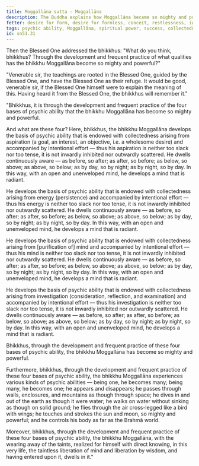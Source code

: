 ```yaml
---
title: Moggallāna sutta - Moggallāna
description: The Buddha explains how Moggallāna became so mighty and powerful through the development and frequent practice of the four bases of psychic ability.
fetter: desire for form, desire for formless, conceit, restlessness, ignorance
tags: psychic ability, Moggallāna, spiritual power, success, collectedness, aspiration, persistence, energy, mind, investigation, reflection, close examination, analysis, sn, sn45-56, sn51
id: sn51.31
---
```


Then the Blessed One addressed the bhikkhus: "What do you think, bhikkhus? Through the development and frequent practice of what qualities has the bhikkhu Moggallāna become so mighty and powerful?"

"Venerable sir, the teachings are rooted in the Blessed One, guided by the Blessed One, and have the Blessed One as their refuge. It would be good, venerable sir, if the Blessed One himself were to explain the meaning of this. Having heard it from the Blessed One, the bhikkhus will remember it."

"Bhikkhus, it is through the development and frequent practice of the four bases of psychic ability that the bhikkhu Moggallāna has become so mighty and powerful.

And what are these four? Here, bhikkhus, the bhikkhu Moggallāna develops the basis of psychic ability that is endowed with collectedness arising from aspiration (a goal, an interest, an objective, i.e. a wholesome desire) and accompanied by intentional effort — thus his aspiration is neither too slack nor too tense, it is not inwardly inhibited nor outwardly scattered. He dwells continuously aware — as before, so after; as after, so before; as below, so above; as above, so below; as by day, so by night; as by night, so by day. In this way, with an open and unenveloped mind, he develops a mind that is radiant.

He develops the basis of psychic ability that is endowed with collectedness arising from energy (persistence) and accompanied by intentional effort — thus his energy is neither too slack nor too tense, it is not inwardly inhibited nor outwardly scattered. He dwells continuously aware — as before, so after; as after, so before; as below, so above; as above, so below; as by day, so by night; as by night, so by day. In this way, with an open and unenveloped mind, he develops a mind that is radiant.

He develops the basis of psychic ability that is endowed with collectedness arising from [purification of] mind and accompanied by intentional effort — thus his mind is neither too slack nor too tense, it is not inwardly inhibited nor outwardly scattered. He dwells continuously aware — as before, so after; as after, so before; as below, so above; as above, so below; as by day, so by night; as by night, so by day. In this way, with an open and unenveloped mind, he develops a mind that is radiant.

He develops the basis of psychic ability that is endowed with collectedness arising from investigation (consideration, reflection, and examination) and accompanied by intentional effort — thus his investigation is neither too slack nor too tense, it is not inwardly inhibited nor outwardly scattered. He dwells continuously aware — as before, so after; as after, so before; as below, so above; as above, so below; as by day, so by night; as by night, so by day. In this way, with an open and unenveloped mind, he develops a mind that is radiant.

Bhikkhus, through the development and frequent practice of these four bases of psychic ability, the bhikkhu Moggallāna has become so mighty and powerful.

Furthermore, bhikkhus, through the development and frequent practice of these four bases of psychic ability, the bhikkhu Moggallāna experiences various kinds of psychic abilities — being one, he becomes many; being many, he becomes one; he appears and disappears; he passes through walls, enclosures, and mountains as though through space; he dives in and out of the earth as though it were water; he walks on water without sinking as though on solid ground; he flies through the air cross-legged like a bird with wings; he touches and strokes the sun and moon, so mighty and powerful; and he controls his body as far as the Brahmā world.

Moreover, bhikkhus, through the development and frequent practice of these four bases of psychic ability, the bhikkhu Moggallāna, with the wearing away of the taints, realized for himself with direct knowing, in this very life, the taintless liberation of mind and liberation by wisdom, and having entered upon it, dwells in it."